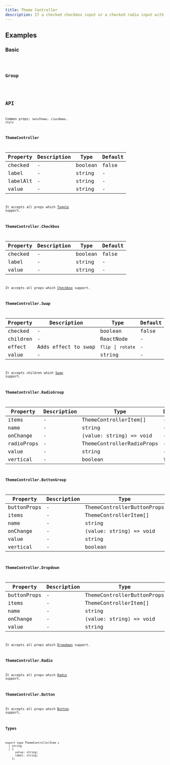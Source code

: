 ```yaml
---
title: Theme Controller
description: If a checked checkbox input or a checked radio input with theme-controller class exists in the page, The page will have the same theme as that input's value.
---
```


## Examples

### Basic

<code src="./demo/basic.tsx" />

### Group

<code src="./demo/group.tsx" />

## API

Common props: `dataTheme`, `className`, `style`

### ThemeController

| Property | Description | Type    | Default |
| -------- | ----------- | ------- | ------- |
| checked  | -           | boolean | false   |
| label    | -           | string  | -       |
| labelAlt | -           | string  | -       |
| value    | -           | string  | -       |

It accepts all props which [Toggle](/components/toggle/) support.

### ThemeController.Checkbox

| Property | Description | Type    | Default |
| -------- | ----------- | ------- | ------- |
| checked  | -           | boolean | false   |
| label    | -           | string  | -       |
| value    | -           | string  | -       |

It accepts all props which [Checkbox](/components/checkbox/) support.

### ThemeController.Swap

| Property | Description         | Type               | Default |
| -------- | ------------------- | ------------------ | ------- |
| checked  | -                   | boolean            | false   |
| children | -                   | ReactNode          | -       |
| effect   | Adds effect to swap | `flip` \| `rotate` | -       |
| value    | -                   | string             | -       |

It accepts children which [Swap](/components/swap/) support.

### ThemeController.RadioGroup

| Property   | Description | Type                      | Default |
| ---------- | ----------- | ------------------------- | ------- |
| items      | -           | ThemeControllerItem[]     | -       |
| name       | -           | string                    | -       |
| onChange   | -           | (value: string) => void   | -       |
| radioProps | -           | ThemeControllerRadioProps | -       |
| value      | -           | string                    | -       |
| vertical   | -           | boolean                   | false   |

### ThemeController.ButtonGroup

| Property    | Description | Type                       | Default |
| ----------- | ----------- | -------------------------- | ------- |
| buttonProps | -           | ThemeControllerButtonProps | -       |
| items       | -           | ThemeControllerItem[]      | -       |
| name        | -           | string                     | -       |
| onChange    | -           | (value: string) => void    | -       |
| value       | -           | string                     | -       |
| vertical    | -           | boolean                    | false   |

### ThemeController.Dropdown

| Property    | Description | Type                       | Default |
| ----------- | ----------- | -------------------------- | ------- |
| buttonProps | -           | ThemeControllerButtonProps | -       |
| items       | -           | ThemeControllerItem[]      | -       |
| name        | -           | string                     | -       |
| onChange    | -           | (value: string) => void    | -       |
| value       | -           | string                     | -       |

It accepts all props which [Dropdown](/components/dropdown/) support.

### ThemeController.Radio

It accepts all props which [Radio](/components/radio/) support.

### ThemeController.Button

It accepts all props which [Button](/components/button/) support.

### Types

```tsx
export type ThemeControllerItem =
  | string
  | {
      value: string;
      label: string;
    };
```
